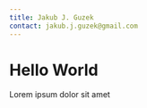 ```yaml
---
title: Jakub J. Guzek
contact: jakub.j.guzek@gmail.com
---
```


# Hello World

Lorem ipsum dolor sit amet
